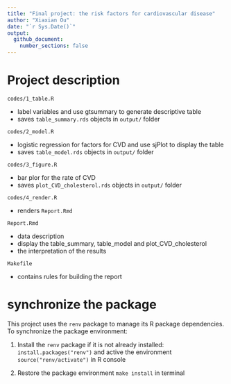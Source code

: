 ```yaml
---
title: "Final project: the risk factors for cardiovascular disease"
author: "Xiaxian Ou"
date: "`r Sys.Date()`"
output: 
  github_document:
    number_sections: false
---
```


# Project description
`codes/1_table.R`

  - label variables and use gtsummary to generate descriptive table
  - saves  `table_summary.rds` objects in `output/` folder

`codes/2_model.R`

  - logistic regression for factors for CVD and use sjPlot to display the table
  - saves  `table_model.rds` objects in `output/` folder
  
`codes/3_figure.R`

  - bar plor for the rate of CVD
  - saves  `plot_CVD_cholesterol.rds` objects in `output/` folder
  
`codes/4_render.R`

  - renders `Report.Rmd`

`Report.Rmd`

  - data description
  - display the table_summary,  table_model and plot_CVD_cholesterol
  - the interpretation of the results

`Makefile`

  - contains rules for building the report


# synchronize the package

This project uses the `renv` package to manage its R package dependencies. To synchronize the package environment:

1. Install the `renv` package if it is not already installed: `install.packages("renv")` and active the environment `source("renv/activate")` in R console
   
3. Restore the package environment `make install` in terminal
   